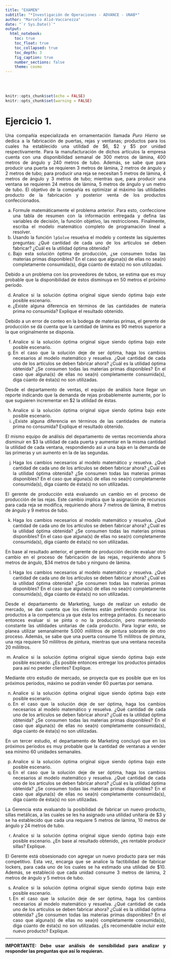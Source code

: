```yaml
---
title: "EXAMEN"
subtitle: "*Investigación de Operaciones - ADVANCE - UNAB*"
author: "Marcelo Alid-Vaccarezza"
date: "`r Sys.Date()`"
output:
  html_notebook:
    toc: true
    toc_float: true
    toc_collapsed: true
    toc_depth: 3
    fig_caption: true
    number_sections: false
    theme: cosmo
---
```


<div style="text-align: justify">
<br>
<br>


```r
knitr::opts_chunk$set(echo = FALSE)
knitr::opts_chunk$set(warning = FALSE)
```


# **Ejercicio 1.** 
Una compañía especializada en ornamentación llamada _Puro Hierro_ se dedica a la fabricación de puertas, rejas y ventanas; productos para los cuales ha establecido una utilidad de $\$6$, $\$2$ y $\$5$ por unidad respectivamente. Para la manufacturación de dichos artículos la empresa cuenta con una disponibilidad semanal de $300$ metros de lámina, $400$ metros de ángulo y $240$ metros de tubo. Además, se sabe que para producir una puerta se requieren $3$ metros de lámina, $2$ metros de ángulo y $2$ metros de tubo; para producir una reja se necesitan $5$ metros de lámina, $4$ metros de ángulo y $3$ metros de tubo; mientras que, para producir una ventana se requieren $24$ metros de lámina, $5$ metros de ángulo y un metro de tubo. El objetivo de la compañía es optimizar al máximo las utilidades producto de la fabricación y posterior venta de los productos confeccionados.

(a) Formule matemáticamente el problema anterior. Para esto, confeccione una tabla de resumen con la información entregada y defina las variables de decisión, la función objetivo, las restricciones. Finalmente, escriba el modelo matemático completo de programación lineal a resolver.  
(b) Usando la función `lpSolve` resuelva el modelo y conteste las siguientes preguntas: ¿Qué cantidad de cada uno de los artículos se deben fabricar? ¿Cuál es la utilidad óptima obtenida?  
(c) Bajo esta solución óptima de producción, ¿se consumen todas las materias primas disponibles? En el caso que alguna(s) de ellas no sea(n) completamente consumida(s), diga cúanto de ésta(s) no son utilizadas.  

Debido a un problema con los proveedores de tubos, se estima que es muy probable que la disponibilidad de éstos disminuya en $50$ metros el próximo período. 

(d) Analice si la solución óptima original sigue siendo óptima bajo este posible escenario.  
(e) ¿Existe alguna diferencia en términos de las cantidades de materia prima no consumida? Explique el resultado obtenido.  

Debido a un error de conteo en la bodega de materias primas, el gerente de producción se dá cuenta que la cantidad de lámina es $90$ metros superior a la que originalmente se disponía.  

(f) Analice si la solución óptima original sigue siendo óptima bajo este posible escenario.  
(g) En el caso que la solución deje de ser óptima, haga los cambios necesarios al modelo matemático y resuelva. ¿Qué cantidad de cada uno de los artículos se deben fabricar ahora? ¿Cuál es la utilidad óptima obtenida? ¿Se consumen todas las materias primas disponibles? En el caso que alguna(s) de ellas no sea(n) completamente consumida(s), diga cúanto de ésta(s) no son utilizadas.

Desde el departamento de ventas, el equipo de análisis hace llegar un reporte indicando que la demanda de rejas probablemente aumente, por lo que suguieren incrementar en $\$2$ la utilidad de éstas. 

(h) Analice si la solución óptima original sigue siendo óptima bajo este posible escenario.  
(i) ¿Existe alguna diferencia en términos de las cantidades de materia prima no consumida? Explique el resultado obtenido.  

El mismo equipo de análisis del departamento de ventas recomienda ahora disminuir en $\$3$ la utilidad de cada puerta y aumentar en la misma cantidad la utilidad de cada ventana, respondiendo así a una baja en la demanda de las primeras y un aumento en la de las segundas.  

(j) Haga los cambios necesarios al modelo matemático y resuelva. ¿Qué cantidad de cada uno de los artículos se deben fabricar ahora? ¿Cuál es la utilidad óptima obtenida? ¿Se consumen todas las materias primas disponibles? En el caso que alguna(s) de ellas no sea(n) completamente consumida(s), diga cúanto de ésta(s) no son utilizadas.

El gerente de producción está evaluando un cambio en el proceso de producción de las rejas. Este cambio implica que la asignación de recursos para cada reja se modifica, requiriendo ahora $7$ metros de lámina, $8$ metros de ángulo y $9$ metros de tubo.  

(k) Haga los cambios necesarios al modelo matemático y resuelva. ¿Qué cantidad de cada uno de los artículos se deben fabricar ahora? ¿Cuál es la utilidad óptima obtenida? ¿Se consumen todas las materias primas disponibles? En el caso que alguna(s) de ellas no sea(n) completamente consumida(s), diga cúanto de ésta(s) no son utilizadas.  

En base al resultado anterior, el gerente de producción decide evaluar otro cambio en el proceso de fabricación de las rejas, requiriendo ahora $5$ metros de ángulo, $34 metros de tubo y ninguno de lámina. 

(l) Haga los cambios necesarios al modelo matemático y resuelva. ¿Qué cantidad de cada uno de los artículos se deben fabricar ahora? ¿Cuál es la utilidad óptima obtenida? ¿Se consumen todas las materias primas disponibles? En el caso que alguna(s) de ellas no sea(n) completamente consumida(s), diga cúanto de ésta(s) no son utilizadas.

Desde el departamento de Marketing, luego de realizar un estudio de mercado, se dan cuenta que los clientes están prefiriendo comprar los productos a la competencia ya que ésta los entrega pintados. Es necesario entonces evaluar si se pinta o no la producción, pero manteniendo constante las utilidades unitarias de cada producto. Para lograr esto, se planea utilizar semanalmente $5.000$ mililitros de pintura sobrante de otro proceso. Además, se sabe que una puerta consume $15$ mililitros de pintura, una reja requiere $50$ mililitros de pintura, mientras que una ventana necesita $20$ mililitros. 

(m) Analice si la solución óptima original sigue siendo óptima bajo este posible escenario. ¿Es posible entonces entregar los productos pintados para así no perder clientes? Explique.

Mediante otro estudio de mercado, se proyecta que es posible que en los próximos períodos, máximo se podrán vender $60$ puertas por semana.  

(n) Analice si la solución óptima original sigue siendo óptima bajo este posible escenario.  
(o) En el caso que la solución deje de ser óptima, haga los cambios necesarios al modelo matemático y resuelva. ¿Qué cantidad de cada uno de los artículos se deben fabricar ahora? ¿Cuál es la utilidad óptima obtenida? ¿Se consumen todas las materias primas disponibles? En el caso que alguna(s) de ellas no sea(n) completamente consumida(s), diga cúanto de ésta(s) no son utilizadas.

En un tercer estudio, el departamento de Marketing concluyó que en los próximos períodos es muy probable que la cantidad de ventanas a vender sea mínimo $60$ unidades semanales.  

(p) Analice si la solución óptima original sigue siendo óptima bajo este posible escenario.  
(q) En el caso que la solución deje de ser óptima, haga los cambios necesarios al modelo matemático y resuelva. ¿Qué cantidad de cada uno de los artículos se deben fabricar ahora? ¿Cuál es la utilidad óptima obtenida? ¿Se consumen todas las materias primas disponibles? En el caso que alguna(s) de ellas no sea(n) completamente consumida(s), diga cúanto de ésta(s) no son utilizadas.

La Gerencia esta evaluando la posibilidad de fabricar un nuevo producto, sillas metálicas, a las cuales se les ha asignado una utilidad unitaria de $\$3$ y se ha establecido que cada una requiere $5$ metros de lámina, $10$ metros de ángulo y $24$ metros de tubo.  

(r) Analice si la solución óptima original sigue siendo óptima bajo este posible escenario. ¿En base al resultado obtenido, ¿es rentable producir sillas? Explique.

El Gerente está obsesionado con agregar un nuevo producto para ser más competitivo. Esta vez, encarga que se analice la factibilidad de fabricar lockers, para cada uno de los cuales se ha estimado una utilidad de $\$10$. Además, se estableció que cada unidad consume $3$ metros de lámina, $2$ metros de ángulo y $5$ metros de tubo. 

(s) Analice si la solución óptima original sigue siendo óptima bajo este posible escenario.  
(t) En el caso que la solución deje de ser óptima, haga los cambios necesarios al modelo matemático y resuelva. ¿Qué cantidad de cada uno de los artículos se deben fabricar ahora? ¿Cuál es la utilidad óptima obtenida? ¿Se consumen todas las materias primas disponibles? En el caso que alguna(s) de ellas no sea(n) completamente consumida(s), diga cúanto de ésta(s) no son utilizadas. ¿Es recomendable incluir este nuevo producto? Explique.


-----
**IMPORTANTE: Debe usar análisis de sensibilidad para analizar y responder las preguntas que así lo requieran.**